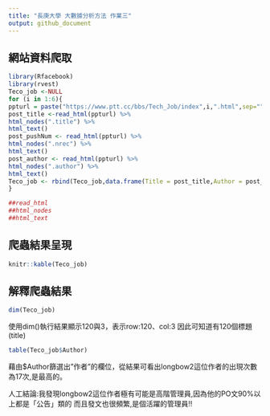 ```yaml
---
title: "長庚大學 大數據分析方法 作業三"
output: github_document
---
```

## 網站資料爬取
```r
library(Rfacebook)
library(rvest) 
Teco_job <-NULL
for (i in 1:6){
ppturl = paste("https://www.ptt.cc/bbs/Tech_Job/index",i,".html",sep="")
post_title <-read_html(ppturl) %>% 
html_nodes(".title") %>% 
html_text()
post_pushNum <- read_html(ppturl) %>% 
html_nodes(".nrec") %>% 
html_text()
post_author <- read_html(ppturl) %>% 
html_nodes(".author") %>% 
html_text()
Teco_job <- rbind(Teco_job,data.frame(Title = post_title,Author = post_author,PushNum = post_pushNum))
}

##read_html
##html_nodes
##html_text
```

## 爬蟲結果呈現
```r
knitr::kable(Teco_job) 
```

## 解釋爬蟲結果 
```r
dim(Teco_job)
```

使用dim()執行結果顯示120與3，表示row:120、col:3
因此可知道有120個標題(title)

```r
table(Teco_job$Author)
```

藉由$Author篩選出"作者"的欄位，從結果可看出longbow2這位作者的出現次數為17次,是最高的。

人工結論:我發現longbow2這位作者極有可能是高階管理員,因為他的PO文90%以上都是「公告」類的
而且發文也很頻繁,是個活躍的管理員!!
